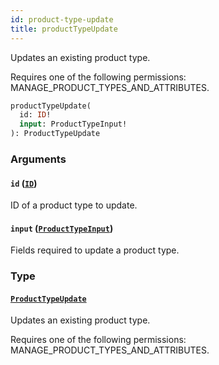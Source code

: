 ```yaml
---
id: product-type-update
title: productTypeUpdate
---
```


Updates an existing product type.

Requires one of the following permissions: MANAGE_PRODUCT_TYPES_AND_ATTRIBUTES.

```graphql
productTypeUpdate(
  id: ID!
  input: ProductTypeInput!
): ProductTypeUpdate
```

### Arguments

#### `id` ([`ID`](../../../developer/api-reference/scalars/id))

ID of a product type to update.

#### `input` ([`ProductTypeInput`](../../../developer/api-reference/inputs/product-type-input))

Fields required to update a product type.

### Type

#### [`ProductTypeUpdate`](../../../developer/api-reference/objects/product-type-update)

Updates an existing product type.

Requires one of the following permissions: MANAGE_PRODUCT_TYPES_AND_ATTRIBUTES.
